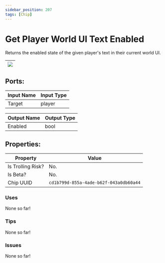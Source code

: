 ```yaml
---
sidebar_position: 207
tags: [Chip]
---
```


# Get Player World UI Text Enabled


Returns the enabled state of the given player's text in their current world UI.

| ![](https://images-ext-2.discordapp.net/external/MPmIaQzlEPmgGWlgi-WxBBXt0Bjv_zWPkg1y1f_sy3s/https/www.recroomcircuits.com/image/circuit/absolute-value?width=206&height=108) |
|-----|

## Ports:

| Input Name | Input Type |
|-----------|-----------|
| Target | player |

| Output Name | Output Type |
|-----------|-----------|
| Enabled | bool |

## Properties:

| Property  | Value |
|-------------------|-----------|
| Is Trolling Risk? | No. |
| Is Beta? | No. |
| Chip UUID | `cd1b799d-855a-4ade-b62f-043a0db60a44` |

### Uses

None so far!

### Tips

None so far!

### Issues

None so far!